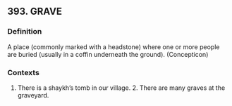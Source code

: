## 393. GRAVE
### Definition
A place (commonly marked with a headstone) where one or more people are buried (usually in a coffin underneath the ground). (Concepticon)

### Contexts
1. There is a shaykh’s tomb in our village. 2. There are many graves at the graveyard.

